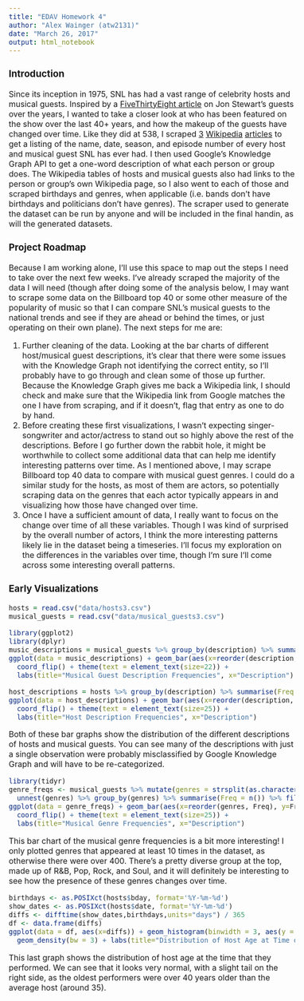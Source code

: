 ```yaml
---
title: "EDAV Homework 4"
author: "Alex Wainger (atw2131)"
date: "March 26, 2017"
output: html_notebook
---
```


<style type="text/css">
body, td {
   font-size: 16px;
}
</style>

### Introduction
Since its inception in 1975, SNL has had a vast range of celebrity hosts and musical guests. Inspired by a [FiveThirtyEight article](https://fivethirtyeight.com/datalab/every-guest-jon-stewart-ever-had-on-the-daily-show/) on Jon Stewart's guests over the years, I wanted to take a closer look at who has been featured on the show over the last 40+ years, and how the makeup of the guests have changed over time. Like they did at 538, I scraped [3](https://en.wikipedia.org/wiki/List_of_Saturday_Night_Live_episodes_(seasons_1%E2%80%9315)#Episodes) [Wikipedia](https://en.wikipedia.org/wiki/List_of_Saturday_Night_Live_episodes_(seasons_16%E2%80%9330)#Episodes) [articles](https://en.wikipedia.org/wiki/List_of_Saturday_Night_Live_episodes) to get a listing of the name, date, season, and episode number of every host and musical guest SNL has ever had. I then used Google's Knowledge Graph API to get a one-word description of what each person or group does. The Wikipedia tables of hosts and musical guests also had links to the person or group's own Wikipedia page, so I also went to each of those and scraped birthdays and genres, when applicable (i.e. bands don't have birthdays and politicians don't have genres). The scraper used to generate the dataset can be run by anyone and will be included in the final handin, as will the generated datasets.

### Project Roadmap
Because I am working alone, I'll use this space to map out the steps I need to take over the next few weeks. I've already scraped the majority of the data I will need (though after doing some of the analysis below, I may want to scrape some data on the Billboard top 40 or some other measure of the popularity of music so that I can compare SNL's musical guests to the national trends and see if they are ahead or behind the times, or just operating on their own plane). The next steps for me are:

1. Further cleaning of the data. Looking at the bar charts of different host/musical guest descriptions, it's clear that there were some issues with the Knowledge Graph not identifying the correct entity, so I'll probably have to go through and clean some of those up further. Because the Knowledge Graph gives me back a Wikipedia link, I should check and make sure that the Wikipedia link from Google matches the one I have from scraping, and if it doesn't, flag that entry as one to do by hand.
2. Before creating these first visualizations, I wasn't expecting singer-songwriter and actor/actress to stand out so highly above the rest of the descriptions. Before I go further down the rabbit hole, it might be worthwhile to collect some additional data that can help me identify interesting patterns over time. As I mentioned above, I may scrape Billboard top 40 data to compare with musical guest genres. I could do a similar study for the hosts, as most of them are actors, so potentially scraping data on the genres that each actor typically appears in and visualizing how those have changed over time.
3. Once I have a sufficient amount of data, I really want to focus on the change over time of all these variables. Though I was kind of surprised by the overall number of actors, I think the more interesting patterns likely lie in the dataset being a timeseries. I'll focus my exploration on the differences in the variables over time, though I'm sure I'll come across some interesting overall patterns.

### Early Visualizations
```r
hosts = read.csv("data/hosts3.csv")
musical_guests = read.csv("data/musical_guests3.csv")
```

```r
library(ggplot2)
library(dplyr)
music_descriptions = musical_guests %>% group_by(description) %>% summarise(Freq = n())
ggplot(data = music_descriptions) + geom_bar(aes(x=reorder(description, Freq), y=Freq), stat="Identity") +
  coord_flip() + theme(text = element_text(size=22)) + 
  labs(title="Musical Guest Description Frequencies", x="Description")
```

```r
host_descriptions = hosts %>% group_by(description) %>% summarise(Freq = n())
ggplot(data = host_descriptions) + geom_bar(aes(x=reorder(description, Freq), y=Freq), stat="Identity") +
  coord_flip() + theme(text = element_text(size=25)) + 
  labs(title="Host Description Frequencies", x="Description")
```
Both of these bar graphs show the distribution of the different descriptions of hosts and musical guests. You can see many of the descriptions with just a single observation were probably misclassified by Google Knowledge Graph and will have to be re-categorized.

```r
library(tidyr)
genre_freqs <- musical_guests %>% mutate(genres = strsplit(as.character(genres), ",")) %>%
  unnest(genres) %>% group_by(genres) %>% summarise(Freq = n()) %>% filter(Freq > 10)
ggplot(data = genre_freqs) + geom_bar(aes(x=reorder(genres, Freq), y=Freq), stat="Identity") +
  coord_flip() + theme(text = element_text(size=25)) + 
  labs(title="Musical Genre Frequencies", x="Description")
```
This bar chart of the musical genre frequencies is a bit more interesting! I only plotted genres that appeared at least 10 times in the dataset, as otherwise there were over 400. There's a pretty diverse group at the top, made up of R&B, Pop, Rock, and Soul, and it will definitely be interesting to see how the presence of these genres changes over time.

```r
birthdays <- as.POSIXct(hosts$bday, format='%Y-%m-%d')
show_dates <- as.POSIXct(hosts$date, format='%Y-%m-%d')
diffs <- difftime(show_dates,birthdays,units="days") / 365
df <- data.frame(diffs)
ggplot(data = df, aes(x=diffs)) + geom_histogram(binwidth = 3, aes(y = ..density..)) + 
  geom_density(bw = 3) + labs(title="Distribution of Host Age at Time of Performance", x = "Age in years")
```
This last graph shows the distribution of host age at the time that they performed. We can see that it looks very normal, with a slight tail on the right side, as the oldest performers were over 40 years older than the average host (around 35).
